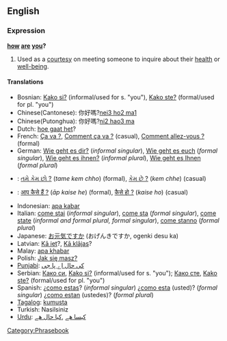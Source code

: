 ==English==
===Expression===
'''[[how]] [[are]] [[you]]?'''

#Used as a [[courtesy]] on meeting someone to inquire about their [[health]] or [[well-being]].

====Translations====
*Bosnian: [[Kako si?]] (informal/used for s. "you"), [[Kako ste?]] (formal/used for pl. "you")
*Chinese(Cantonese): 你好嗎?[[nei3 ho2 ma1]]
*Chinese(Putonghua): 你好嗎?[[ni2 hao3 ma]]
*Dutch: [[hoe gaat het]]?
*French: [[Ça va ?]], [[Comment ça va ?]] (casual), [[Comment allez-vous ?]] (formal)
*German: [[Wie geht es dir?]] (''informal singular''), [[Wie geht es euch]] (''formal singular''), [[Wie geht es ihnen?]] (''informal plural''), [[Wie geht es Ihnen]] (''formal plural'')
*{{gu}}: [[તમે કેમ છો ?]] (''tame kem chho'') (formal), [[કેમ છે ?]] (''kem chhe'') (casual)
*{{hi}}: [[आप कैसे हैं ?]] (''āp kaise he'') (formal), [[कैसे हो ?]] (''kaise ho'') (casual)
*Indonesian: [[apa kabar]]
*Italian: [[come stai]] (''informal singular''), [[come sta]] (''formal singular''), [[come state]] (''informal and formal plural, formal singular''), [[come stanno]] (''formal plural'')
*Japanese: [[お元気ですか]] (おげんきですか, ogenki desu ka)
*Latvian: [[Kā iet]]?, [[Kā klājas]]?
*Malay: [[apa khabar]]
*Polish: [[Jak się masz?]]
*[[Punjabi]]: [[کی حال اے پا جی]]
*Serbian: [[Како си]], [[Kako si?]] (informal/used for s. "you"); [[Како сте]], [[Kako ste?]] (formal/used for pl. "you")
*Spanish: ¿[[como estas]]? (''informal singular'') ¿[[como esta]] (usted)? (''formal singular'') ¿[[como estan]] (ustedes)? (''formal plural'')
*[[Tagalog]]: [[kumusta]]
*Turkish: Nasilsiniz
*[[Urdu]]: [[کیسا هے]] ,[[کیا حال هے]]

[[Category:Phrasebook]]